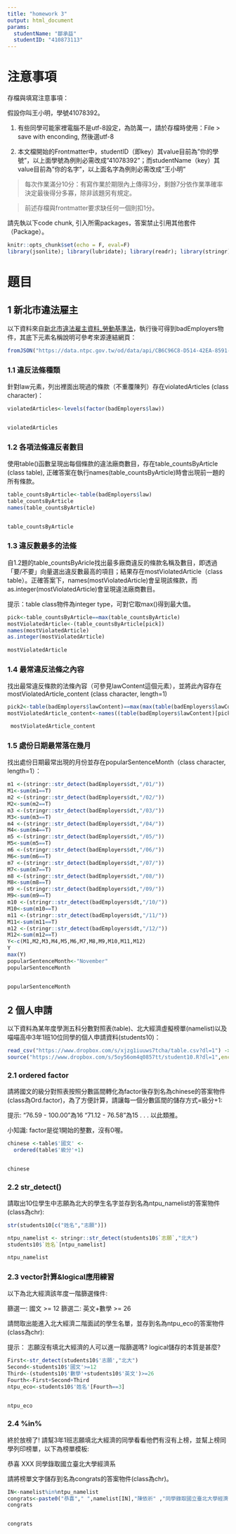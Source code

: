 ```yaml
---
title: "homework 3"
output: html_document
params:
  studentName: "鄒承益"
  studentID: "410873113"
---
```


# 注意事項

存檔與填寫注意事項：

假設你叫王小明，學號41078392。

  1. 有些同學可能家裡電腦不是utf-8設定，為防萬一，請於存檔時使用：File > save with enconding, 然後選utf-8

  2. 本文檔開始的Frontmatter中，studentID（即key）其value目前為"你的學號"，以上面學號為例則必需改成"41078392"；而studentName（key）其value目前為"你的名字"，以上面名字為例則必需改成"王小明"
  
> 每次作業滿分10分：有寫作業於期限內上傳得3分，剩餘7分依作業準確率決定最後得分多寡，除非該題另有規定。

> 前述存檔與frontmatter要求缺任何一個則扣1分。

請先執以下code chunk, 引入所需packages，答案禁止引用其他套件（Package）。
```r
knitr::opts_chunk$set(echo = F, eval=F)
library(jsonlite); library(lubridate); library(readr); library(stringr)
```

# 題目

## 1 新北市違法雇主
以下資料來自[新北市違法雇主資料_勞動基準法](https://data.ntpc.gov.tw/od/detail?oid=A3408B16-7B28-4FA5-9834-D147AAE909BF)，執行後可得到badEmployers物件，其底下元素名稱說明可參考來源連結網頁：
```r
fromJSON("https://data.ntpc.gov.tw/od/data/api/CB6C96C8-D514-42EA-8591-0F4447E79C91?$format=json") -> badEmployers
```


### 1.1 違反法條種類
針對law元素，列出裡面出現過的條款（不重覆陳列）存在violatedArticles (class character)：
```r
violatedArticles<-levels(factor(badEmployers$law))


violatedArticles
```

### 1.2 各項法條違反者數目
使用table()函數呈現出每個條款的違法廠商數目，存在table_countsByArticle (class table), 正確答案在執行names(table_countsByArticle)時會出現前一題的所有條款。
```r
table_countsByArticle<-table(badEmployers$law)
table_countsByArticle
names(table_countsByArticle)


table_countsByArticle
```

### 1.3 違反數最多的法條
自1.2題的table_countsByAricle找出最多廠商違反的條款名稱及數目，即透過「要/不要」向量選出違反數最高的項目；結果存在mostViolatedArticle（class table）。正確答案下，names(mostViolatedArticle)會呈現該條款，而as.integer(mostViolatedArticle)會呈現違法廠商數目。

提示：table class物件為integer type，可對它取max()得到最大值。
```r
pick<-table_countsByArticle==max(table_countsByArticle)
mostViolatedArticle<-(table_countsByArticle[pick])
names(mostViolatedArticle)
as.integer(mostViolatedArticle)
 
mostViolatedArticle
```

### 1.4 最常違反法條之內容
找出最常違反條款的法條內容（可參見lawContent這個元素），並將此內容存在mostViolatedArticle_content (class character, length=1)
```r
pick2<-table(badEmployers$lawContent)==max(max(table(badEmployers$lawContent)))
mostViolatedArticle_content<-names((table(badEmployers$lawContent)[pick2]))

 mostViolatedArticle_content
```

### 1.5 處份日期最常落在幾月
找出處份日期最常出現的月份並存在popularSentenceMonth（class character, length=1）：
```r
m1 <-(stringr::str_detect(badEmployers$dt,"/01/"))
M1<-sum(m1==T)
m2 <-(stringr::str_detect(badEmployers$dt,"/02/"))
M2<-sum(m2==T)
m3 <-(stringr::str_detect(badEmployers$dt,"/03/"))
M3<-sum(m3==T)
m4 <-(stringr::str_detect(badEmployers$dt,"/04/"))
M4<-sum(m4==T)
m5 <-(stringr::str_detect(badEmployers$dt,"/05/"))
M5<-sum(m5==T)
m6 <-(stringr::str_detect(badEmployers$dt,"/06/"))
M6<-sum(m6==T)
m7 <-(stringr::str_detect(badEmployers$dt,"/07/"))
M7<-sum(m7==T)
m8 <-(stringr::str_detect(badEmployers$dt,"/08/"))
M8<-sum(m8==T)
m9 <-(stringr::str_detect(badEmployers$dt,"/09/"))
M9<-sum(m9==T)
m10 <-(stringr::str_detect(badEmployers$dt,"/10/"))
M10<-sum(m10==T)
m11 <-(stringr::str_detect(badEmployers$dt,"/11/"))
M11<-sum(m11==T)
m12 <-(stringr::str_detect(badEmployers$dt,"/12/"))
M12<-sum(m12==T)
Y<-c(M1,M2,M3,M4,M5,M6,M7,M8,M9,M10,M11,M12)
Y
max(Y)
popularSentenceMonth<-"November"
popularSentenceMonth


popularSentenceMonth
```

## 2 個人申請
以下資料為某年度學測五科分數對照表(table)、北大經濟虛擬榜單(namelist)以及喵喵高中3年1班10位同學的個人申請資料(students10)：
```r
read_csv("https://www.dropbox.com/s/xjzg1iuuws7tcha/table.csv?dl=1") -> table
source("https://www.dropbox.com/s/5oy56om4q0857tt/student10.R?dl=1",encoding = "UTF-8")
```


### 2.1 ordered factor
請將國文的級分對照表按照分數區間轉化為factor後存到名為chinese的答案物件(class為Ord.factor)，為了方便計算，請讓每一個分數區間的儲存方式=級分+1:

提示:
"76.59 - 100.00"為16
"71.12 -  76.58"為15
.
.
.
以此類推。

小知識:
factor是從1開始的整數，沒有0喔。
```r
chinese <-table$'國文' <- 
  ordered(table$'級分'+1)


chinese
```

### 2.2 str_detect()
請取出10位學生中志願為北大的學生名字並存到名為ntpu_namelist的答案物件(class為chr):
```r
str(students10[c("姓名","志願")])

ntpu_namelist <- stringr::str_detect(students10$`志願`,"北大")
students10$`姓名`[ntpu_namelist]

ntpu_namelist
```

### 2.3 vector計算&logical應用練習
以下為北大經濟該年度一階篩選條件:

篩選一: 國文 >= 12
篩選二: 英文+數學 >= 26

請問取出能進入北大經濟二階面試的學生名單，並存到名為ntpu_eco的答案物件(class為chr):

提示：
志願沒有填北大經濟的人可以進一階篩選嗎?
logical儲存的本質是甚麼?
```r
First<-str_detect(students10$'志願',"北大")
Second<-students10$'國文'>=12
Third<-(students10$'數學'+students10$'英文')>=26
Fourth<-First+Second+Third
ntpu_eco<-students10$'姓名'[Fourth==3]


ntpu_eco
```

### 2.4 %in%
終於放榜了!
請幫3年1班志願填北大經濟的同學看看他們有沒有上榜，並幫上榜同學列印榜單，以下為榜單模板:

恭喜 XXX 同學錄取國立臺北大學經濟系

請將榜單文字儲存到名為congrats的答案物件(class為chr)。
```r
IN<-namelist%in%ntpu_namelist
congrats<-paste0("恭喜"," ",namelist[IN],"陳依祈" ,"同學錄取國立臺北大學經濟系")
congrats


congrats
```
